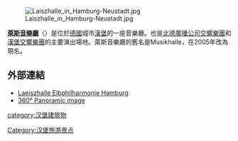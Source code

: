[[File:Laiszhalle_in_Hamburg-Neustadt.jpg|thumb]]

'''[[萊斯音樂廳|萊斯音樂廳]]'''（{{lang-de|Laeiszhalle}}）是位於[[德國|德國]]城市[[漢堡|漢堡]]的一座音樂廳。也是[[管弦樂團|北德廣播公司交響樂團]]和[[漢堡交響樂團|漢堡交響樂團]]的主要演出場地。萊斯音樂廳的舊名是Musikhalle，在2005年改為現名。
== 外部連結 ==
{{Commonscat-inline|Laeiszhalle, Hamburg}}
*[http://www.elbphilharmonie.de/home.en Laeiszhalle Elbphilharmonie Hamburg] {{Wayback|url=http://www.elbphilharmonie.de/home.en |date=20150907231859 }} 
*[https://web.archive.org/web/20120219133758/http://vrhamburg.mheitmann.ch/musikhalle.html 360° Panoramic image]

[[category:汉堡建筑物|category:汉堡建筑物]]
[[Category:汉堡旅游景点|Category:汉堡旅游景点]]